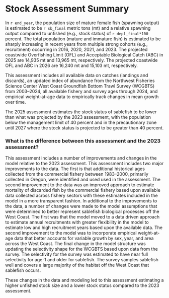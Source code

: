 
# Stock Assessment Summary {-}

In `r end_year`, the population size of mature female fish (spawning output) is estimated to be `r sb_final` metric tons (mt) and a relative spawning output compared to unfished (e.g., stock status) of `r depl_final*100` percent. The total population (mature and immature fish) is estimated to be sharply increasing in recent years from multiple strong cohorts (e.g., recruitment) occurring in 2016, 2020, 2021, and 2023. The projected coastwide Overfishing Limit (OFL) and Acceptable Biological Catch (ABC) in 2025 are 14,935 mt and 13,965 mt, respectively. The projected coastwide OFL and ABC in 2026 are 16,240 mt and 15,103 mt, respectively. 

This assessment includes all available data on catches (landings and discards), an updated index of abundance from the Northwest Fisheries Science Center West Coast Groundfish Bottom Trawl Survey (WCGBTS) from 2003--2024, all available fishery and survey ages through 2024, and empirical weight-at-age data to empirically track changes in mean growth over time.

The 2025 assessment estimates the stock status of sablefish to be lower than what was projected by the 2023 assessment, with the population below the management limit of 40 percent and in the precautionary zone until 2027 where the stock status is projected to be greater than 40 percent.

### What is the difference between this assessment and the 2023 assessment? {-}

This assessment includes a number of improvements and changes in the model relative to the 2023 assessment.  This assessment includes two major improvements to the data. The first is that additional historical ages collected from the commercial fishery between 1983--2000, primarily collected in Oregon, were identified and used used in the assessment. The second improvement to the data was an improved approach to estimate mortality of discarded fish by the commercial fishery based upon available data collected across fishery sectors with these estimates included in the model in a more transparent fashion. In additional to the improvements to the data, a number of changes were made to the model assumptions that were determined to better represent sablefish biological processes off the West Coast.  The first was that the model moved to a data driven approach to estimate annual recruitments with greater flexibility in the model to estimate low and high recruitment years based upon the available data. The second improvement to the model was to incorporate empirical weight-at-age data that better accounts for variable  growth by sex, year, and area across the West Coast. The final change in the model structure was updating the selectivity shape for the WCGBTS based upon data from the survey. The selectivity for the survey was estimated to have near full selectivity for age-1 and older for sablefish. The survey samples sablefish well and covers a large majority of the habitat off the West Coast that sablefish occurs. 

These changes in the data and modeling led to this assessment estimating a higher unfished stock size and a lower stock status compared to the 2023 assessment. 


